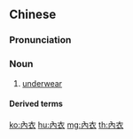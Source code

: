 {{also|内衣}}
==Chinese==
{{zh-forms|s=内衣}}

===Pronunciation===
{{zh-pron
|m=neìyī
|c=noi6 ji1
|h=pfs=nui-yî
|mn=qz:lǎi-i/tw,xm,zz:lāi-i
|cat=n
}}

===Noun===
{{zh-noun}}

# [[underwear]] {{zh-mw|m:件}}

====Derived terms====
{{zh-der|保暖內衣}}

[[ko:內衣]]
[[hu:內衣]]
[[mg:內衣]]
[[th:內衣]]